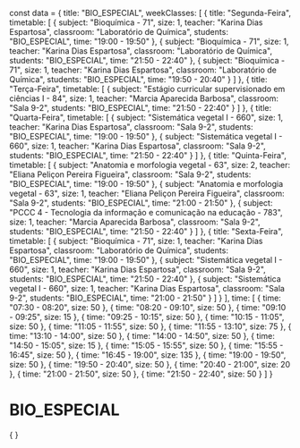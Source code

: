 const data = {
  title: "BIO_ESPECIAL",
  weekClasses: [
    {
      title: "Segunda-Feira",
      timetable: [
        {
          subject: "Bioquímica - 71",
          size: 1,
          teacher: "Karina Dias Espartosa",
          classroom: "Laboratório de Química",
          students: "BIO_ESPECIAL",
          time: "19:00 - 19:50"
        },
        {
          subject: "Bioquímica - 71",
          size: 1,
          teacher: "Karina Dias Espartosa",
          classroom: "Laboratório de Química",
          students: "BIO_ESPECIAL",
          time: "21:50 - 22:40"
        },
        {
          subject: "Bioquímica - 71",
          size: 1,
          teacher: "Karina Dias Espartosa",
          classroom: "Laboratório de Química",
          students: "BIO_ESPECIAL",
          time: "19:50 - 20:40"
        }
      ]
    },
    {
      title: "Terça-Feira",
      timetable: [
        {
          subject: "Estágio curricular supervisionado em ciências I - 84",
          size: 1,
          teacher: "Marcia Aparecida Barbosa",
          classroom: "Sala 9-2",
          students: "BIO_ESPECIAL",
          time: "21:50 - 22:40"
        }
      ]
    },
    {
      title: "Quarta-Feira",
      timetable: [
        {
          subject: "Sistemática vegetal I - 660",
          size: 1,
          teacher: "Karina Dias Espartosa",
          classroom: "Sala 9-2",
          students: "BIO_ESPECIAL",
          time: "19:00 - 19:50"
        },
        {
          subject: "Sistemática vegetal I - 660",
          size: 1,
          teacher: "Karina Dias Espartosa",
          classroom: "Sala 9-2",
          students: "BIO_ESPECIAL",
          time: "21:50 - 22:40"
        }
      ]
    },
    {
      title: "Quinta-Feira",
      timetable: [
        {
          subject: "Anatomia e morfologia vegetal - 63",
          size: 2,
          teacher: "Eliana Peliçon Pereira Figueira",
          classroom: "Sala 9-2",
          students: "BIO_ESPECIAL",
          time: "19:00 - 19:50"
        },
        {
          subject: "Anatomia e morfologia vegetal - 63",
          size: 1,
          teacher: "Eliana Peliçon Pereira Figueira",
          classroom: "Sala 9-2",
          students: "BIO_ESPECIAL",
          time: "21:00 - 21:50"
        },
        {
          subject: "PCCC 4 - Tecnologia da informação e comunicação na educação - 783",
          size: 1,
          teacher: "Marcia Aparecida Barbosa",
          classroom: "Sala 9-2",
          students: "BIO_ESPECIAL",
          time: "21:50 - 22:40"
        }
      ]
    },
    {
      title: "Sexta-Feira",
      timetable: [
        {
          subject: "Bioquímica - 71",
          size: 1,
          teacher: "Karina Dias Espartosa",
          classroom: "Laboratório de Química",
          students: "BIO_ESPECIAL",
          time: "19:00 - 19:50"
        },
        {
          subject: "Sistemática vegetal I - 660",
          size: 1,
          teacher: "Karina Dias Espartosa",
          classroom: "Sala 9-2",
          students: "BIO_ESPECIAL",
          time: "21:50 - 22:40"
        },
        {
          subject: "Sistemática vegetal I - 660",
          size: 1,
          teacher: "Karina Dias Espartosa",
          classroom: "Sala 9-2",
          students: "BIO_ESPECIAL",
          time: "21:00 - 21:50"
        }
      ]
    }
  ],
  time: [
    {
      time: "07:30 - 08:20",
      size: 50
    },
    {
      time: "08:20 - 09:10",
      size: 50
    },
    {
      time: "09:10 - 09:25",
      size: 15
    },
    {
      time: "09:25 - 10:15",
      size: 50
    },
    {
      time: "10:15 - 11:05",
      size: 50
    },
    {
      time: "11:05 - 11:55",
      size: 50
    },
    {
      time: "11:55 - 13:10",
      size: 75
    },
    {
      time: "13:10 - 14:00",
      size: 50
    },
    {
      time: "14:00 - 14:50",
      size: 50
    },
    {
      time: "14:50 - 15:05",
      size: 15
    },
    {
      time: "15:05 - 15:55",
      size: 50
    },
    {
      time: "15:55 - 16:45",
      size: 50
    },
    {
      time: "16:45 - 19:00",
      size: 135
    },
    {
      time: "19:00 - 19:50",
      size: 50
    },
    {
      time: "19:50 - 20:40",
      size: 50
    },
    {
      time: "20:40 - 21:00",
      size: 20
    },
    {
      time: "21:00 - 21:50",
      size: 50
    },
    {
      time: "21:50 - 22:40",
      size: 50
    }
  ]
}

# BIO_ESPECIAL

<div>
    {
        <Grid
            title={data.title} 
            weekClasses={data.weekClasses} 
            time={data.time}
        />
    }
</div>